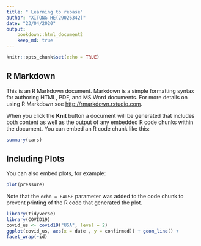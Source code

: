 ```yaml
---
title: " Learning to rebase"
author: "XITONG HE(29026342)"
date: "23/04/2020"
output:
    bookdown::html_document2
    keep_md: true
---
```


```r
knitr::opts_chunk$set(echo = TRUE)
```

## R Markdown

This is an R Markdown document. Markdown is a simple formatting syntax for authoring HTML, PDF, and MS Word documents. For more details on using R Markdown see <http://rmarkdown.rstudio.com>.

When you click the **Knit** button a document will be generated that includes both content as well as the output of any embedded R code chunks within the document. You can embed an R code chunk like this:

```r
summary(cars)
```

## Including Plots

You can also embed plots, for example:

```r
plot(pressure)
```

Note that the `echo = FALSE` parameter was added to the code chunk to prevent printing of the R code that generated the plot.

```r
library(tidyverse) 
library(COVID19)
covid_us <- covid19("USA", level = 2)
ggplot(covid_us, aes(x = date , y = confirmed)) + geom_line() +
facet_wrap(~id)
```
